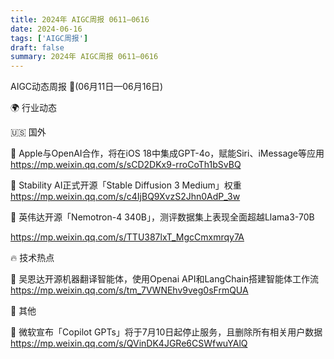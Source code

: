 ```yaml
---
title: 2024年 AIGC周报 0611—0616
date: 2024-06-16
tags: ['AIGC周报']
draft: false
summary: 2024年 AIGC周报 0611—0616
---
```


AIGC动态周报 🚀(06月11日—06月16日)

🌍 行业动态

🇺🇸 国外

📰 Apple与OpenAI合作，将在iOS 18中集成GPT-4o，赋能Siri、iMessage等应用
https://mp.weixin.qq.com/s/sCD2DKx9-rroCoTh1bSvBQ

📰 Stability AI正式开源「Stable Diffusion 3 Medium」权重
https://mp.weixin.qq.com/s/c4IjBQ9XvzS2Jhn0AdP_3w

📰 英伟达开源「Nemotron-4 340B」，测评数据集上表现全面超越Llama3-70B

https://mp.weixin.qq.com/s/TTU387lxT_MgcCmxmrqy7A

🔥 技术热点

📝 吴恩达开源机器翻译智能体，使用Openai API和LangChain搭建智能体工作流
https://mp.weixin.qq.com/s/tm_7VWNEhv9veg0sFrmQUA

🎉 其他

🚀 微软宣布「Copilot GPTs」将于7月10日起停止服务，且删除所有相关用户数据
https://mp.weixin.qq.com/s/QVinDK4JGRe6CSWfwuYAlQ